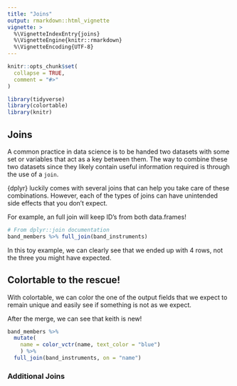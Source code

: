 ```yaml
---
title: "Joins"
output: rmarkdown::html_vignette
vignette: >
  %\VignetteIndexEntry{joins}
  %\VignetteEngine{knitr::rmarkdown}
  %\VignetteEncoding{UTF-8}
---
```


```r
knitr::opts_chunk$set(
  collapse = TRUE,
  comment = "#>"
)

library(tidyverse)
library(colortable)
library(knitr)
```

## Joins

A common practice in data science is to be handed two datasets with some set or variables that act as a key between them.
The way to combine these two datasets since they likely contain useful information required is through the use of a `join`. 

{dplyr} luckily comes with several joins that can help you take care of these combinations. 
However, each of the types of joins can have unintended side effects that you don't expect.

For example, an full join will keep ID's from both data.frames!

```r

# From dplyr::join documentation
band_members %>% full_join(band_instruments)

```

In this toy example, we can clearly see that we ended up with 4 rows, not the three you might have expected.

## Colortable to the rescue!

With colortable, we can color the one of the output fields that we expect to remain unique and easily see if something is not as we expect.

After the merge, we can see that keith is new!

```r

band_members %>% 
  mutate(
    name = color_vctr(name, text_color = "blue")
    ) %>% 
  full_join(band_instruments, on = "name")

```

### Additional Joins




